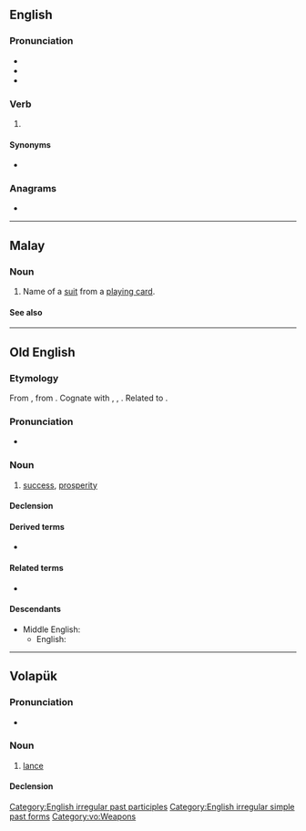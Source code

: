 ==English==

===Pronunciation===
* {{IPA|/spɛd/|lang=en}}
* {{audio|En-us-sped.ogg|Audio (US)|lang=en}}
* {{rhymes|ɛd|lang=en}}

===Verb===
{{head|en|verb form}}

# {{en-past of|speed}}

====Synonyms====
* {{l|en|speeded}}

===Anagrams===
* {{anagrams|en|EPDs|PDEs|deps|déps|peds}}

[[Category:English irregular past participles]]
[[Category:English irregular simple past forms]]

----

==Malay==

===Noun===
{{head|ms|noun}}
# Name of a [[suit]] from a [[playing card]].
====See also====
{{table:suits/ms}}

----

==Old English==

===Etymology===
From {{inh|ang|gem-pro|*spōdiz||prosperity, success}}, from {{etyl|ine-pro|ang}} {{m|ine-pro|*spē-/sphē-||to succeed, turn out well}}. Cognate with {{cog|osx|spōd||success, prosperity}}, {{cog|nl|spoed}}, {{cog|goh|spuot||success, progress, being}}. Related to {{l|ang|spōwan}}.

===Pronunciation===
* {{IPA|/speːd/|lang=ang}}

===Noun===
{{ang-noun|head=spēd|f}}

# [[success]], [[prosperity]]

====Declension====
{{ang-decl-noun-i-f|sped|alt1=spēd}}

====Derived terms====
* {{l|ang|sc=Latinx|spēdiġ}}

====Related terms====
* {{l|ang|spēdan}}

====Descendants====
* Middle English: {{l|enm|spede}}
** English: {{l|en|speed}}

----

==Volapük==

===Pronunciation===
* {{IPA|[ˈsped]|lang=vo}}

===Noun===
{{vo-noun}}

# [[lance]]

====Declension====
{{vo-decl-noun}}

[[Category:vo:Weapons]]
